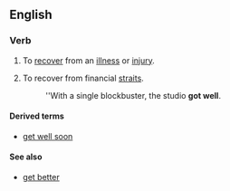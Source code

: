 ==English==

===Verb===
{{infl|en|verb|head=to [[get]] [[well]]}}

# {{idiom}} To [[recover]] from an [[illness]] or [[injury]].
# {{idiom|business}} To recover from financial [[straits]].
#: ''With a single blockbuster, the studio '''got well'''.

====Derived terms====
*[[get well soon]]

====See also====
*[[get better]]